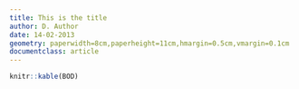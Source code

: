 ```yaml
---
title: This is the title
author: D. Author
date: 14-02-2013
geometry: paperwidth=8cm,paperheight=11cm,hmargin=0.5cm,vmargin=0.1cm
documentclass: article
---
```


```r
knitr::kable(BOD)
```
